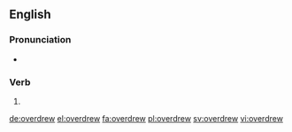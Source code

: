 ==English==

===Pronunciation===
* {{a|US}} {{IPA|/oʊ.vɚ.dru/}}

===Verb===
{{head|en}}

# {{en-simple past of|overdraw}}

[[de:overdrew]]
[[el:overdrew]]
[[fa:overdrew]]
[[pl:overdrew]]
[[sv:overdrew]]
[[vi:overdrew]]